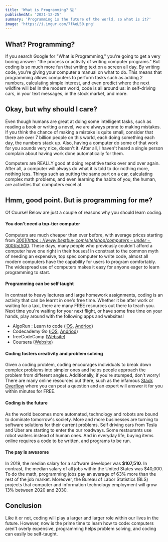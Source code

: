 ```yaml
---
title: 'What is Programming? 💻'
publishedAt: '2021-12-25'
summary: 'Programming is the future of the world, so what is it?'
image: 'https://i.imgur.com/7fAeL50.png'
---
```


## What? Programming?
If you search Google for "What is Programming," you're going to get a very boring answer: "the process or activity of writing computer programs." But coding is so much more fun that writing text on a screen all day. By writing code, you're giving your computer a manual on what to do. This means that programming allows computers to perform tasks such as adding 2 numbers, calculating simple interest, and even predict where the next wildfire will be! In the modern world, code is all around us: in self-driving cars, in your text messages, in the stock market, and more. 

## Okay, but why should I care?
Even though humans are great at doing some intelligent tasks, such as reading a book or writing a novel, we are always prone to making mistakes. If you think the chance of making a mistake is quite small, consider that there are over 7 billion people on this world, each doing something each day, the numbers stack up. Also, having a computer do some of that work for you sounds very nice, doesn't it. After all, I haven't heard a single person complain about having work done automatically for them.

Computers are REALLY good at doing repetitive tasks over and over again. After all, a computer will always do what it is told to do: nothing more, nothing less. Things such as putting the same part on a car, calculating complex math problems, and even learning the habits of you, the human, are activities that computers excel at. 

## Hmm, good point. But is programming for me?
Of Course! Below are just a couple of reasons why you should learn coding.

#### You don't need a top-tier computer
Computers are much cheaper than ever before, with average prices starting from [$300](https://www.bestbuy.com/site/shop/computers-under-300) to [$500](https://www.bestbuy.com/site/desktop-computers/desktops-under-500/pcmcat1539267568008.c?id=pcmcat1539267568008). These days, many people who previously couldn't afford a computer have one right in their houses! In constrast to the common myth of needing an expensive, top spec computer to write code, almost all modern computers have the capability for users to program comfortably. The widespread use of computers makes it easy for anyone eager to learn programming to start.

#### Programming can be self taught
In contrast to heavy lectures and large homework assignments, coding is an activity that can be learnt in one's free time. Whether it be after work or waiting for a taxi, there are many FREE resources out there to teach you. Next time you're waiting for your next flight, or have some free time on your hands, play around with the following apps and websites!

- AlgoRun : Learn to code ([iOS](https://apps.apple.com/us/app/algorun-learn-to-code/id1517210466), [Andriod](https://play.google.com/store/apps/details?id=com.bitcrumbs.AlgoRunFree&hl=en_US&gl=US)) 
- Codecademy Go ([iOS](https://www.codecademy.com/pro/membership), [Andriod](https://www.codecademy.com/pro/membership))
- freeCodeCamp ([Website](https://www.freecodecamp.org/))
- Coursera ([Website](https://www.coursera.org/courses?query=coding))

#### Coding fosters creativity and problem solving
Given a coding problem, coding encourages individuals to break down complex problems into simpler ones and helps people approach the problem from different angles. Additionally, if you're stumped, don't worry! There are many online resources out there, such as the infamous [Stack Overflow](https://stackoverflow.com/) where you can post a question and an expert will answer it for you within minutes for FREE. 


#### Coding is the future
As the world becomes more automated, technology and robots are bound to dominate tomorrow's society. More and more businesses are turning to software solutions for their current problems. Self driving cars from Tesla and Uber are starting to enter the our roadways. Some restaurants use robot waiters instead of human ones. And in everyday life, buying items online requires a code to be written, and programs to be run. 


#### The pay is awesome
In 2019, the median salary for a software developer was **$107,510**. In contrast, the median salary of all jobs within the United States was $40,000. To do the math, programming jobs pay an average of 63% more than the rest of the job market. Moreover, the Bureau of Labor Statistics (BLS) projects that computer and information technology employment will grow 13% between 2020 and 2030. 

## Conclusion
Like it or not, coding will play a larger and larger role within our lives in the future. However, now is the prime time to learn how to code: computers aren't overly expensive, programming helps problem solving, and coding can easily be self-taught. 